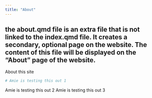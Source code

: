 ```yaml
---
title: "About"
---
```

## the about.qmd file is an extra file that is not linked to the index.qmd file. It creates a secondary, optional page on the website. The content of this file will be displayed on the "About" page of the website. 

About this site

```r
# Amie is testing this out 1
```

Amie is testing this out 2
Amie is testing this out 3